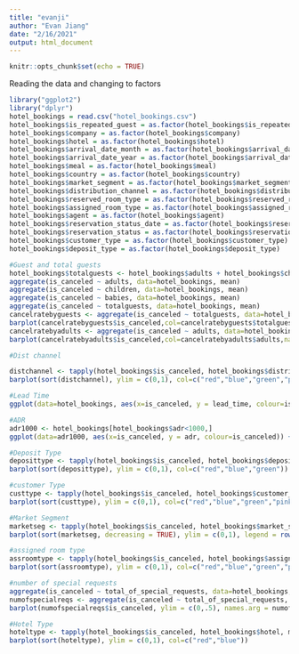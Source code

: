 ```yaml
---
title: "evanji"
author: "Evan Jiang"
date: "2/16/2021"
output: html_document
---
```


```r
knitr::opts_chunk$set(echo = TRUE)
```


Reading the data and changing to factors
```r
library("ggplot2")
library("dplyr")
hotel_bookings = read.csv("hotel_bookings.csv")
hotel_bookings$is_repeated_guest = as.factor(hotel_bookings$is_repeated_guest)
hotel_bookings$company = as.factor(hotel_bookings$company)
hotel_bookings$hotel = as.factor(hotel_bookings$hotel)
hotel_bookings$arrival_date_month = as.factor(hotel_bookings$arrival_date_month)
hotel_bookings$arrival_date_year = as.factor(hotel_bookings$arrival_date_year)
hotel_bookings$meal = as.factor(hotel_bookings$meal)
hotel_bookings$country = as.factor(hotel_bookings$country)
hotel_bookings$market_segment = as.factor(hotel_bookings$market_segment)
hotel_bookings$distribution_channel = as.factor(hotel_bookings$distribution_channel)
hotel_bookings$reserved_room_type = as.factor(hotel_bookings$reserved_room_type)
hotel_bookings$assigned_room_type = as.factor(hotel_bookings$assigned_room_type)
hotel_bookings$agent = as.factor(hotel_bookings$agent)
hotel_bookings$reservation_status_date = as.factor(hotel_bookings$reservation_status_date)
hotel_bookings$reservation_status = as.factor(hotel_bookings$reservation_status)
hotel_bookings$customer_type = as.factor(hotel_bookings$customer_type)
hotel_bookings$deposit_type = as.factor(hotel_bookings$deposit_type)
```

```r
#Guest and total guests
hotel_bookings$totalguests <- hotel_bookings$adults + hotel_bookings$children + hotel_bookings$babies
aggregate(is_canceled ~ adults, data=hotel_bookings, mean)
aggregate(is_canceled ~ children, data=hotel_bookings, mean)
aggregate(is_canceled ~ babies, data=hotel_bookings, mean)
aggregate(is_canceled ~ totalguests, data=hotel_bookings, mean)
cancelratebyguests <- aggregate(is_canceled ~ totalguests, data=hotel_bookings, mean)
barplot(cancelratebyguests$is_canceled,col=cancelratebyguests$totalguests,names.arg=cancelratebyguests$totalguests,xlab="Total Number of Guests",ylab="Cancellation Rate",border=TRUE,axes=TRUE,ylim=c(0,1))
cancelratebyadults <- aggregate(is_canceled ~ adults, data=hotel_bookings, mean)
barplot(cancelratebyadults$is_canceled,col=cancelratebyadults$adults,names.arg=cancelratebyadults$adults,xlab="Total Number of Adults",ylab="Cancellation Rate",border=TRUE,axes=TRUE,ylim=c(0,1))
```

```r
#Dist channel

distchannel <- tapply(hotel_bookings$is_canceled, hotel_bookings$distribution_channel, mean, na.rm = TRUE)
barplot(sort(distchannel), ylim = c(0,1), col=c("red","blue","green","pink","yellow"))
```
```r
#Lead Time
ggplot(data=hotel_bookings, aes(x=is_canceled, y = lead_time, colour=is_canceled)) + geom_jitter(alpha = 0.25)
```
```r
#ADR
adr1000 <- hotel_bookings[hotel_bookings$adr<1000,]
ggplot(data=adr1000, aes(x=is_canceled, y = adr, colour=is_canceled)) + geom_jitter(alpha = 0.25)
```
```r
#Deposit Type
deposittype <- tapply(hotel_bookings$is_canceled, hotel_bookings$deposit_type, mean, na.rm = TRUE)
barplot(sort(deposittype), ylim = c(0,1), col=c("red","blue","green"))
```
```r
#customer Type
custtype <- tapply(hotel_bookings$is_canceled, hotel_bookings$customer_type, mean, na.rm = TRUE)
barplot(sort(custtype), ylim = c(0,1), col=c("red","blue","green","pink"))
```
```r
#Market Segment
marketseg <- tapply(hotel_bookings$is_canceled, hotel_bookings$market_segment, mean, na.rm = TRUE)
barplot(sort(marketseg, decreasing = TRUE), ylim = c(0,1), legend = rownames(sort(marketseg, decreasing = TRUE)), col=c("red","blue","green","pink","yellow","black","white","gray"), las = 2)
```
```r
#assigned room type
assroomtype <- tapply(hotel_bookings$is_canceled, hotel_bookings$assigned_room_type, mean, na.rm = TRUE)
barplot(sort(assroomtype), ylim = c(0,1), col=c("red","blue","green","pink"))
```
```r
#number of special requests
aggregate(is_canceled ~ total_of_special_requests, data=hotel_bookings, mean)
numofspecialreqs <- aggregate(is_canceled ~ total_of_special_requests, data=hotel_bookings, mean)
barplot(numofspecialreqs$is_canceled, ylim = c(0,.5), names.arg = numofspecialreqs$total_of_special_requests,col = c("red","blue","green","pink","yellow","darkmagenta"))
```
```r
#Hotel Type
hoteltype <- tapply(hotel_bookings$is_canceled, hotel_bookings$hotel, mean, na.rm = TRUE)
barplot(sort(hoteltype), ylim = c(0,1), col=c("red","blue"))
```


